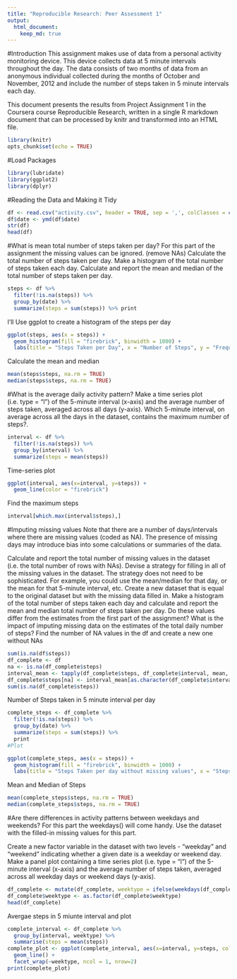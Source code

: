```yaml
---
title: "Reproducible Research: Peer Assessment 1"
output: 
  html_document:
    keep_md: true
---
```


#Introduction
This assignment makes use of data from a personal activity monitoring device. This device collects data at 5 minute intervals throughout the day. The data consists of two months of data from an anonymous individual collected during the months of October and November, 2012 and include the number of steps taken in 5 minute intervals each day.

This document presents the results from Project Assignment 1 in the Coursera course Reproducible Research, written in a single R markdown document that can be processed by knitr and transformed into an HTML file.
```r
library(knitr)
opts_chunk$set(echo = TRUE)
```
#Load Packages
```r
library(lubridate)
library(ggplot2)
library(dplyr)
```
#Reading the Data and Making it Tidy
```r
df <- read.csv("activity.csv", header = TRUE, sep = ',', colClasses = c("numeric", "character", "integer"))
df$date <- ymd(df$date)
str(df)
head(df)
```
#What is mean total number of steps taken per day?
For this part of the assignment the missing values can be ignored. (remove NAs)
Calculate the total number of steps taken per day.
Make a histogram of the total number of steps taken each day.
Calculate and report the mean and median of the total number of steps taken per day.
```r
steps <- df %>%
  filter(!is.na(steps)) %>%
  group_by(date) %>%
  summarize(steps = sum(steps)) %>% print
```
I'll Use ggplot to create a histogram of the steps per day
```r
ggplot(steps, aes(x = steps)) +
  geom_histogram(fill = "firebrick", binwidth = 1000) +
  labs(title = "Steps Taken per Day", x = "Number of Steps", y = "Frequency")
```
Calculate the mean and median
```r
mean(steps$steps, na.rm = TRUE)
median(steps$steps, na.rm = TRUE)
```
#What is the average daily activity pattern?
Make a time series plot (i.e. type = "l") of the 5-minute interval (x-axis) and the average number of steps taken, averaged across all days (y-axis).
Which 5-minute interval, on average across all the days in the dataset, contains the maximum number of steps?.
```r
interval <- df %>%
  filter(!is.na(steps)) %>%
  group_by(interval) %>%
  summarize(steps = mean(steps))
```
Time-series plot
```r
ggplot(interval, aes(x=interval, y=steps)) +
  geom_line(color = "firebrick")
```
Find the maximum steps
```r
interval[which.max(interval$steps),]
```
#Imputing missing values
Note that there are a number of days/intervals where there are missing values (coded as NA). The presence of missing days may introduce bias into some calculations or summaries of the data.

Calculate and report the total number of missing values in the dataset (i.e. the total number of rows with NAs).
Devise a strategy for filling in all of the missing values in the dataset. The strategy does not need to be sophisticated. For example, you could use the mean/median for that day, or the mean for that 5-minute interval, etc.
Create a new dataset that is equal to the original dataset but with the missing data filled in.
Make a histogram of the total number of steps taken each day and calculate and report the mean and median total number of steps taken per day. Do these values differ from the estimates from the first part of the assignment? What is the impact of imputing missing data on the estimates of the total daily number of steps?
Find the number of NA values in the df and create a new one without NAs
```r
sum(is.na(df$steps))
df_complete <- df
na <- is.na(df_complete$steps)
interval_mean <- tapply(df_complete$steps, df_complete$interval, mean, na.rm=TRUE, simplify=TRUE)
df_complete$steps[na] <- interval_mean[as.character(df_complete$interval[na])]
sum(is.na(df_complete$steps))
```
Number of Steps taken in 5 minute interval per day
```r
complete_steps <- df_complete %>%
  filter(!is.na(steps)) %>%
  group_by(date) %>%
  summarize(steps = sum(steps)) %>%
  print
#Plot

ggplot(complete_steps, aes(x = steps)) +
  geom_histogram(fill = "firebrick", binwidth = 1000) +
  labs(title = "Steps Taken per day without missing values", x = "Steps taken per day", y = "Frequency")
```
Mean and Median of Steps
```r
mean(complete_steps$steps, na.rm = TRUE)
median(complete_steps$steps, na.rm = TRUE)
```
#Are there differences in activity patterns between weekdays and weekends?
For this part the weekdays() will come handy. Use the dataset with the filled-in missing values for this part.

Create a new factor variable in the dataset with two levels - “weekday” and “weekend” indicating whether a given date is a weekday or weekend day.
Make a panel plot containing a time series plot (i.e. type = "l") of the 5-minute interval (x-axis) and the average number of steps taken, averaged across all weekday days or weekend days (y-axis).
```r
df_complete <- mutate(df_complete, weektype = ifelse(weekdays(df_complete$date) == "Saturday" | weekdays(df_complete$date) == "Sunday", "weekend", "weekday"))
df_complete$weektype <- as.factor(df_complete$weektype)
head(df_complete)
```
Avergae steps in 5 miunte interval and plot
```r
complete_interval <- df_complete %>%
  group_by(interval, weektype) %>%
  summarise(steps = mean(steps))
complete_plot <- ggplot(complete_interval, aes(x=interval, y=steps, color = weektype)) +
  geom_line() +
  facet_wrap(~weektype, ncol = 1, nrow=2)
print(complete_plot)
```




